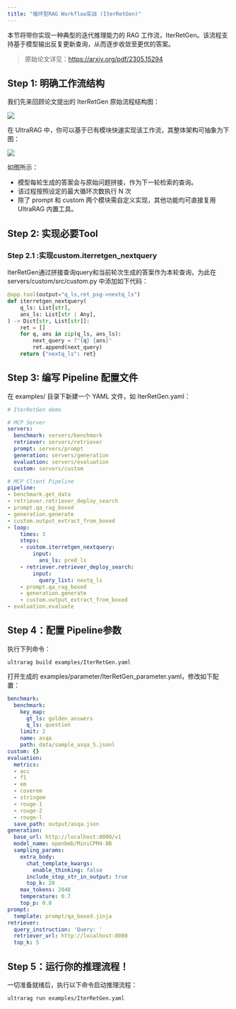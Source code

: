 ```yaml
---
title: "循环型RAG Workflow实战 (IterRetGen)"
---
```


本节将带你实现一种典型的迭代推理能力的 RAG 工作流，IterRetGen。该流程支持基于模型输出反复更新查询，从而逐步收敛至更优的答案。

> 原始论文详见：https://arxiv.org/pdf/2305.15294

## Step 1: 明确工作流结构

我们先来回顾论文提出的 IterRetGen 原始流程结构图：

![](/images/part_5/iterretgen.png)

在 UltraRAG 中，你可以基于已有模块快速实现该工作流，其整体架构可抽象为下图：

![](/images/part_5/iterretgen_pipe.png)

如图所示：

- 模型每轮生成的答案会与原始问题拼接，作为下一轮检索的查询。
- 该过程按照设定的最大循环次数执行 N 次
- 除了 prompt 和 custom 两个模块需自定义实现，其他功能均可直接复用 UltraRAG 内置工具。

## Step 2: 实现必要Tool

### Step 2.1 :实现custom.iterretgen_nextquery 

IterRetGen通过拼接查询query和当前轮次生成的答案作为本轮查询，为此在 servers/custom/src/custom.py 中添加如下代码：

```python
@app.tool(output="q_ls,ret_psg->nextq_ls")
def iterretgen_nextquery(
    q_ls: List[str],
    ans_ls: List[str | Any],
) -> Dict[str, List[str]]:
    ret = []
    for q, ans in zip(q_ls, ans_ls):
        next_query = f"{q} {ans}"
        ret.append(next_query)
    return {"nextq_ls": ret}
```

## Step 3: 编写 Pipeline 配置文件

在 examples/ 目录下新建一个 YAML 文件，如 IterRetGen.yaml：

```yaml
# IterRetGen demo

# MCP Server
servers:
  benchmark: servers/benchmark
  retriever: servers/retriever
  prompt: servers/prompt
  generation: servers/generation
  evaluation: servers/evaluation
  custom: servers/custom

# MCP Client Pipeline
pipeline:
- benchmark.get_data
- retriever.retriever_deploy_search
- prompt.qa_rag_boxed
- generation.generate
- custom.output_extract_from_boxed
- loop:
    times: 3
    steps:
    - custom.iterretgen_nextquery:
        input:
          ans_ls: pred_ls
    - retriever.retriever_deploy_search:
        input:
          query_list: nextq_ls
    - prompt.qa_rag_boxed
    - generation.generate
    - custom.output_extract_from_boxed
- evaluation.evaluate
```

## Step 4：配置 Pipeline参数

执行下列命令：

```shell
ultrarag build examples/IterRetGen.yaml
```

打开生成的 examples/parameter/IterRetGen_parameter.yaml，修改如下配置：

```yaml
benchmark:
  benchmark:
    key_map:
      gt_ls: golden_answers
      q_ls: question
    limit: 2
    name: asqa
    path: data/sample_asqa_5.jsonl
custom: {}
evaluation:
  metrics:
  - acc
  - f1
  - em
  - coverem
  - stringem
  - rouge-1
  - rouge-2
  - rouge-l
  save_path: output/asqa.json
generation:
  base_url: http://localhost:8000/v1
  model_name: openbmb/MiniCPM4-8B
  sampling_params:
    extra_body:
      chat_template_kwargs:
        enable_thinking: false
      include_stop_str_in_output: true
      top_k: 20
    max_tokens: 2048
    temperature: 0.7
    top_p: 0.8
prompt:
  template: prompt/qa_boxed.jinja
retriever:
  query_instruction: 'Query: '
  retriever_url: http://localhost:8080
  top_k: 5
```

## Step 5：运行你的推理流程！

一切准备就绪后，执行以下命令启动推理流程：

```shell
ultrarag run examples/IterRetGen.yaml
```